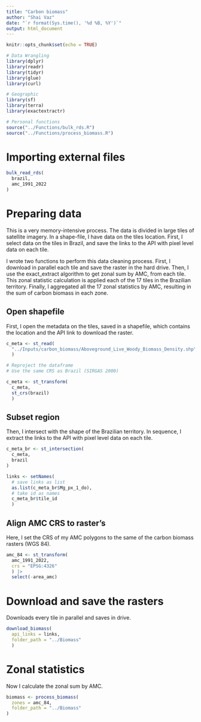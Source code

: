 ```yaml
---
title: "Carbon biomass"
author: "Shai Vaz"
date: "`r format(Sys.time(), '%d %B, %Y')`"
output: html_document
---
```


```r
knitr::opts_chunk$set(echo = TRUE)
```

```r
# Data Wrangling
library(dplyr)
library(readr)
library(tidyr)
library(glue)
library(curl)

# Geographic
library(sf)
library(terra)
library(exactextractr)

# Personal functions
source("../Functions/bulk_rds.R")
source("../Functions/process_biomass.R")
```

# Importing external files

```r
bulk_read_rds(
  brazil,
  amc_1991_2022
)
```


# Preparing data

This is a very memory-intensive process. The data is divided in large tiles of satellite imagery. In a shape-file, I have data on the tiles location. First, I select data on the tiles in Brazil, and save the links to the API with pixel level data on each tile.

I wrote two functions to perform this data cleaning process. First, I download in parallel each tile and save the raster in the hard drive. Then, I use the exact_extract algorithm to get zonal sum by AMC, from each tile. This zonal statistic calculation is applied each of the 17 tiles in the Brazilian territory. Finally, I aggregated all the 17 zonal statistics by AMC, resulting in the sum of carbon biomass in each zone.

## Open shapefile

First, I open the metadata on the tiles, saved in a shapefile, which contains the location and the API link to download the raster.

```r
c_meta <- st_read(
  "../Inputs/carbon_biomass/Aboveground_Live_Woody_Biomass_Density.shp"
  ) 

# Reproject the dataframe
# Use the same CRS as Brazil (SIRGAS 2000) 

c_meta <- st_transform(
  c_meta,
  st_crs(brazil)
  )
```

## Subset region

Then, I intersect with the shape of the Brazilian territory. In sequence, I extract the links to the API with pixel level data on each tile.

```r
c_meta_br <- st_intersection(
  c_meta,
  brazil
)

links <- setNames(
  # save links as list
  as.list(c_meta_br$Mg_px_1_do), 
  # take id as names
  c_meta_br$tile_id
  )
```

## Align AMC CRS to raster's

Here, I set the CRS of my AMC polygons to the same of the carbon biomass rasters (WGS 84).

```r
amc_84 <- st_transform(
  amc_1991_2022,
  crs = "EPSG:4326"
  ) |> 
  select(-area_amc)
```

# Download and save the rasters

Downloads every tile in parallel and saves in drive.

```r
download_biomass(
  api_links = links,
  folder_path = "../Biomass"
  )
```

# Zonal statistics

Now I calculate the zonal sum by AMC.

```r
biomass <- process_biomass(
  zones = amc_84,
  folder_path = "../Biomass"
)
```



